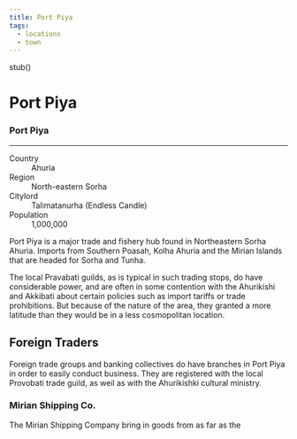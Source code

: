 ```yaml
---
title: Port Piya
tags:
  - locations
  - town
---
```



stub()

# Port Piya

<div class="place-infobar">
<h3>Port Piya</h3>
<hr>
<dl>
  <dt>Country</dt>
  <dd>Ahuria</dd>
  <dt>Region</dt>
  <dd>North-eastern Sorha</dd>
  <dt>Citylord</dt>
  <dd>Talimatanurha (Endless Candle)</dd>
  <dt>Population</dt>
  <dd>1,000,000</dd>
</dl>
</div>

Port Piya is a major trade and fishery hub found in Northeastern Sorha Ahuria.
Imports from Southern Poasah, Kolha Ahuria and the Mirian Islands that are
headed for Sorha and Tunha. 

The local Pravabati guilds, as is typical in such trading stops, do have
considerable power, and are often in some contention with the Ahurikishi and
Akkibati about certain policies such as import tariffs or trade prohibitions.
But because of the nature of the area, they granted a more latitude than they
would be in a less cosmopolitan location.

## Foreign Traders

Foreign trade groups and banking collectives do have branches in Port Piya in
order to easily conduct business. They are registered with the local Provobati
trade guild, as weil as with the Ahurikishki cultural ministry.

### Mirian Shipping Co.

The Mirian Shipping Company bring in goods from as far as the 